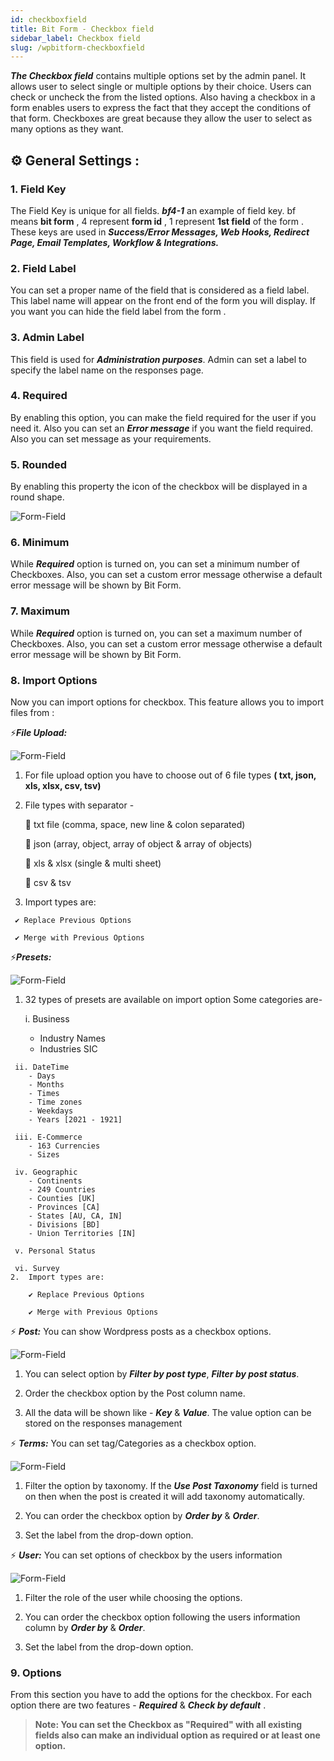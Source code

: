 ```yaml
---
id: checkboxfield
title: Bit Form - Checkbox field
sidebar_label: Checkbox field
slug: /wpbitform-checkboxfield
---
```



**_The Checkbox field_** contains multiple options set by the admin panel. It allows user to select single or multiple options by their choice. Users can check or uncheck the from the listed options. Also having a checkbox in a form enables users to express the fact that they accept the conditions of that form. Checkboxes are great because they allow the user to select as many options as they want.

## ⚙ General Settings :

### 1. Field Key
 The Field Key is unique for all fields. **_bf4-1_** an example of field key. bf means **bit form** , 4 represent **form id** , 1 represent **1st field** of the form . These keys are used in **_Success/Error Messages, Web Hooks, Redirect Page, Email Templates, Workflow & Integrations._**
### 2. Field Label
 You can set a proper name of the field that is considered as a field label. This label name will appear on the front end of the form you will display. If you want you can hide the field label from the form .
### 3. Admin Label
 This field is used for **_Administration purposes_**. Admin can set a label to specify the label name on the responses page.
### 4. Required
 By enabling this option, you can make the field required for the user if you need it. Also you can set an **_Error message_** if you want the field required. Also you can set message as your requirements.
### 5. Rounded
 By enabling this property the icon of the checkbox will be displayed in a round shape.
   <br />



 <Image src="Field-Types/Checkbox-Bit-Form" alt="Form-Field" w="1900" h="400" />

### 6. Minimum
 While **_Required_** option is turned on, you can set a minimum number of Checkboxes. Also, you can set a custom error message otherwise a default error message will be shown by Bit Form.
### 7. Maximum 
 While **_Required_** option is turned on, you can set a maximum number of Checkboxes. Also, you can set a custom error message otherwise a default error message will be shown by Bit Form.
### 8. Import Options
 Now you can import options for checkbox. This feature allows you to import files from :

   

   ⚡**_File Upload:_**

   <Image
     src="Field-Types/Checkbox-Bit-Form2"
     alt="Form-Field"
     w="1900"
     h="400"
   />

   1. For file upload option you have to choose out of 6 file types **( txt, json,
      xls, xlsx, csv, tsv)**
   2. File types with separator -

      🔰 txt file (comma, space, new line & colon separated)

      🔰 json (array, object, array of object & array of objects)

      🔰 xls & xlsx (single & multi sheet)

      🔰 csv & tsv

   3. Import types are:

     ✔ Replace Previous Options

     ✔ Merge with Previous Options

     
⚡**_Presets:_**

 <Image
     src="Field-Types/Checkbox-Bit-Form3"
     alt="Form-Field"
     w="1900"
     h="400"
   />

   1. 32 types of presets are available on import option
        Some categories are-
        
        i. Business 
        - Industry Names
        - Industries SIC

     ii. DateTime 
        - Days
        - Months
        - Times
        - Time zones
        - Weekdays
        - Years [2021 - 1921]

     iii. E-Commerce 
        - 163 Currencies
        - Sizes

     iv. Geographic 
        - Continents
        - 249 Countries
        - Counties [UK]
        - Provinces [CA]
        - States [AU, CA, IN]
        - Divisions [BD]
        - Union Territories [IN]
        
     v. Personal Status

     vi. Survey
    2.  Import types are: 

        ✔ Replace Previous Options

        ✔ Merge with Previous Options
        

⚡ ***Post:***     You can show Wordpress posts as a checkbox options.

 <Image
     src="Field-Types/Checkbox-Bit-Form4"
     alt="Form-Field"
     w="1900"
     h="400"
   />
   <br/>


1. You can select option by  ***Filter by post type***, ***Filter by post status***.

2. Order the checkbox option by the Post column name.

3. All the data will be shown like - ***Key*** & ***Value***. The value option can be stored on the responses management 


⚡ ***Terms:***
You can set tag/Categories as a checkbox option.

<Image
     src="Field-Types/Checkbox-Bit-Form5"
     alt="Form-Field"
     w="1900"
     h="400"
   />
   <br/>

   1. Filter the option by taxonomy. If the ***Use Post Taxonomy*** field is turned on then when the post is created it will add taxonomy automatically.

   2. You can order the checkbox option by ***Order by*** &  ***Order***.

   3. Set the label from the drop-down option. 

⚡ ***User:***
    You can set options of checkbox by the users information

 <Image
     src="Field-Types/Checkbox-Bit-Form6"
     alt="Form-Field"
     w="1900"
     h="400"
   />
   <br/>

   1. Filter the role of the user while choosing the options.

   2. You can order the checkbox option following the users information column by ***Order by*** &  ***Order***.

   3. Set the label from the drop-down option.



### 9.  Options 
From this section you have to add the options for the checkbox. For each option there are two features - ***Required*** & ***Check by default*** .

 > **Note: You can set the Checkbox as "Required" with all existing fields also can make an individual option as required or at least one option.**